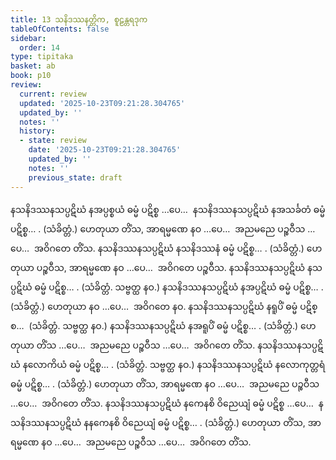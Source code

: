 ```yaml
---
title: 13 သနိဒဿနတ္တိက, စူဠန္တရဒုက
tableOfContents: false
sidebar:
  order: 14
type: tipitaka
basket: ab
book: p10
review:
  current: review
  updated: '2025-10-23T09:21:28.304765'
  updated_by: ''
  notes: ''
  history:
  - state: review
    date: '2025-10-23T09:21:28.304765'
    updated_by: ''
    notes: ''
    previous_state: draft
---
```



<ReviewStatus review={frontmatter.review} showDetails={true} />

<HypothesisAnnotation frontmatter={frontmatter} />

<DynamicBreadcrumb />

<Division number="73" book="p10" e="ch" v="40" p="135">

<Paragraph number="164" book="p10">
နသနိဒဿနသပ္ပဋိဃံ နအပ္ပစ္စယံ ဓမ္မံ ပဋိစ္စ …ပေ…  နသနိဒဿနသပ္ပဋိဃံ နအသင်္ခတံ ဓမ္မံ ပဋိစ္စ… . (သံခိတ္တံ.)
</Paragraph>

<Paragraph number="165" book="p10">
ဟေတုယာ တိံသ, အာရမ္မဏေ နဝ …ပေ…  အညမညေ ပဉ္စဝီသ …ပေ…  အဝိဂတေ တိံသ.
</Paragraph>

</Division>
<Division number="74" book="p10" e="ch" v="40" p="135">

<Paragraph number="166" book="p10">
နသနိဒဿနသပ္ပဋိဃံ နသနိဒဿနံ ဓမ္မံ ပဋိစ္စ… . (သံခိတ္တံ.)
</Paragraph>

<Paragraph number="167" book="p10">
ဟေတုယာ ပဉ္စဝီသ, အာရမ္မဏေ နဝ …ပေ…  အဝိဂတေ ပဉ္စဝီသ.
</Paragraph>

</Division>
<Division number="75" book="p10" e="ch" v="40" p="135">

<Paragraph number="168" book="p10">
နသနိဒဿနသပ္ပဋိဃံ နသပ္ပဋိဃံ ဓမ္မံ ပဋိစ္စ… . (သံခိတ္တံ. သဗ္ဗတ္ထ နဝ.)
</Paragraph>

<Paragraph number="169" book="p10">
နသနိဒဿနသပ္ပဋိဃံ နအပ္ပဋိဃံ ဓမ္မံ ပဋိစ္စ… . (သံခိတ္တံ.) ဟေတုယာ နဝ …ပေ…  အဝိဂတေ နဝ.
</Paragraph>

</Division>
<Division number="76" book="p10" e="ch" v="40" p="135">

<Paragraph number="170" book="p10">
နသနိဒဿနသပ္ပဋိဃံ နရူပိံ ဓမ္မံ ပဋိစ္စ…  (သံခိတ္တံ. သဗ္ဗတ္ထ နဝ.)
</Paragraph>

<Paragraph number="171" book="p10">
နသနိဒဿနသပ္ပဋိဃံ နအရူပိံ ဓမ္မံ ပဋိစ္စ… . (သံခိတ္တံ.) ဟေတုယာ တိံသ …ပေ…  အညမညေ ပဉ္စဝီသ …ပေ…  အဝိဂတေ တိံသ.
</Paragraph>

</Division>
<Division number="77" book="p10" e="ch" v="40" p="135">

<Paragraph number="172" book="p10">
နသနိဒဿနသပ္ပဋိဃံ နလောကိယံ ဓမ္မံ ပဋိစ္စ… . (သံခိတ္တံ. သဗ္ဗတ္ထ နဝ.)
</Paragraph>

<Paragraph number="173" book="p10">
နသနိဒဿနသပ္ပဋိဃံ နလောကုတ္တရံ ဓမ္မံ ပဋိစ္စ… . (သံခိတ္တံ.) ဟေတုယာ တိံသ, အာရမ္မဏေ နဝ …ပေ…  အညမညေ ပဉ္စဝီသ …ပေ…  အဝိဂတေ တိံသ.
</Paragraph>

</Division>
<Division number="78" book="p10" e="ch" v="40" p="135">

<Paragraph number="174" book="p10">
နသနိဒဿနသပ္ပဋိဃံ နကေနစိ ဝိညေယျံ ဓမ္မံ ပဋိစ္စ …ပေ…  နသနိဒဿနသပ္ပဋိဃံ နနကေနစိ ဝိညေယျံ ဓမ္မံ ပဋိစ္စ… . (သံခိတ္တံ.)
</Paragraph>

<Paragraph number="175" book="p10">
ဟေတုယာ တိံသ, အာရမ္မဏေ နဝ …ပေ…  အညမညေ ပဉ္စဝီသ …ပေ…  အဝိဂတေ တိံသ.
</Paragraph>
</Division>